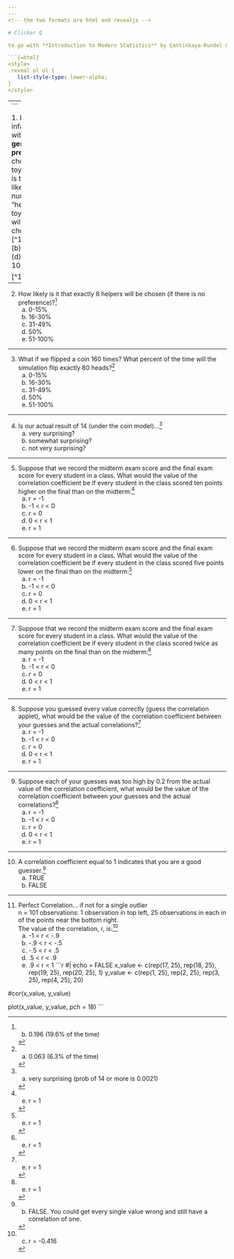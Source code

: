 ```yaml
---
---
<!-- the two formats are html and revealjs -->

# Clicker Q

to go with **Introduction to Modern Statistics** by Çentinkaya-Rundel & Hardin.  Math 58B - Introduction to Biostatistics.

```{=html}
<style>
.reveal ol ol {
   list-style-type: lower-alpha;
}
</style>
```


---
```


1. If 16 infants with **no genuine preference** choose 16 toys, what is the most likely number of "helping" toys that will be chosen?[^1]
   (a)	4
   (b)	7
   (c)	8
   (d)	9
   (e)	10


[^1]:  c.	8

---

2. How likely is it that exactly 8 helpers will be chosen (if there is no preference)?[^2]
   (a)	0-15% 
   (b)	16-30% 
   (c)	31-49%
   (d)	50%
   (e)	51-100%


[^2]:  b. 0.196 (19.6% of the time)

---

3. What if we flipped a coin 160 times?  What percent of the time will the simulation flip exactly 80 heads?[^3]
   (a)	0-15% 
   (b)	16-30% 
   (c)	31-49%
   (d)	50%
   (e)	51-100%

[^3]: a. 0.063 (6.3% of the time)

---

4. Is our actual result of 14 (under the coin model)...[^4]
   (a) very surprising?
   (b) somewhat surprising?
   (c) not very surprising?
   
[^4]: a. very surprising (prob of 14 or more is 0.0021)

---

5. Suppose that we record the midterm exam score and the final exam score for every student in a class.  What would the value of the correlation coefficient be if every student in the class scored ten points higher on the final than on the midterm:[^5]
    (a) r = -1
    (b) -1 < r < 0
    (c) r = 0
    (d) 0 < r < 1
    (e) r = 1

[^5]: e. r = 1

---

6. Suppose that we record the midterm exam score and the final exam score for every student in a class.  What would the value of the correlation coefficient be if every student in the class scored five points lower on the final than on the midterm:[^6]
    (a) r = -1
    (b) -1 < r < 0
    (c) r = 0
    (d) 0 < r < 1
    (e) r = 1
    
[^6]: e. r = 1

---

7. Suppose that we record the midterm exam score and the final exam score for every student in a class.  What would the value of the correlation coefficient be if every student in the class scored twice as many points on the final than on the midterm:[^7]
   (a) r = -1
   (b) -1 < r < 0
   (c) r = 0
   (d) 0 < r < 1
   (e) r = 1

[^7]: e. r = 1

---

8. Suppose you guessed every value correctly (guess the correlation applet), what would be the value of the correlation coefficient between your guesses and the actual correlations?[^8]
   (a) r = -1
   (b) -1 < r < 0
   (c) r = 0
   (d) 0 < r < 1
   (e) r = 1

[^8]: e. r = 1

---

9. Suppose each of your guesses was too high by 0.2 from the actual value of the correlation coefficient, what would be the value of the correlation coefficient between your guesses and the actual correlations?[^9]
   (a) r = -1
   (b) -1 < r < 0
   (c) r = 0
   (d) 0 < r < 1
   (e) r = 1

[^9]: e. r = 1

---

10. A correlation coefficient equal to 1 indicates that you are a good guesser.[^10]
    (a) TRUE
    (b) FALSE

[^10]: b. FALSE.  You could get every single value wrong and still have a correlation of one.

---

11. Perfect Correlation... if not for a single outlier  
n = 101 observations:  1 observation in top left, 25 observations in each in of the points near the bottom right.    
The value of the correlation, r, is:[^11]
    (a)	-1 < r < -.9
    (b)	-.9 < r < -.5
    (c)	-.5 < r <  .5
    (d)	.5 < r < .9
    (e)	.9 < r < 1
```r
#| echo = FALSE
x_value <- c(rep(17, 25), rep(18, 25), rep(19, 25), rep(20, 25), 1)
y_value <- c(rep(1, 25), rep(2, 25), rep(3, 25), rep(4, 25), 20)

#cor(x_value, y_value)

plot(x_value, y_value, pch = 18)
```


[^11]: c. r = -0.416



